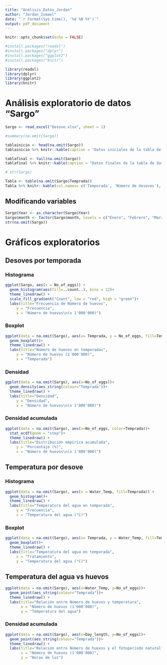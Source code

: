 ```yaml
---
title: "Análisis_Datos_Jordan"
author: "Jordan_Ismael"
date: "`r format(Sys.time(), '%d %B %Y')`"
output: pdf_document
---
```


```r
knitr::opts_chunk$set(echo = FALSE)

#install.packages("readxl")
#install.packages("dplyr")
#install.packages("ggplot2")
#install.packages("knitr")

library(readxl)
library(dplyr)
library(ggplot2)
library(knitr)


```

# Análisis exploratorio de datos "Sargo"

```r
Sargo <- read_excel("Desove.xlsx", sheet = 1)

#summary(na.omit(Sargo))

tablainicio <- head(na.omit(Sargo))
tablainicio %>% knitr::kable(caption = "Datos iniciales de la tabla de datos")

tablafinal <- tail(na.omit(Sargo))
tablafinal %>% knitr::kable(caption = "Datos finales de la tabla de datos")

# str(Sargo)

Tabla <- table(na.omit(Sargo$Temprada))
Tabla %>% knitr::kable(col.names= c('Temporada', 'Número de desoves'), align = "cc", caption = "Cantidad de desoves por temporada")
```

## Modificando variables

```r
Sargo$Year <- as.character(Sargo$Year)
Sargo$month <- factor(Sargo$month, levels = c("Enero", "Febrero", "Marzo","Abril", "Mayo", "Junio", "Julio", "Agosto", "Setiembre", "Octubre", "Noviembre", "Diciembre"))
str(na.omit(Sargo))
```

# Gráficos exploratorios

## Desoves por temporada

### Histograma

```r
ggplot(Sargo, aes(x = No_of_eggs)) +
  geom_histogram(aes(fill=..count..), bins = 12)+
  theme_linedraw() +
  scale_fill_gradient("Count", low = "red", high = "green")+
  labs(title="Frecuencia de Número de huevos",
     y = "Frecuencia",
     x = "Número de huevos\n(x 1'000'000)")
```

### Boxplot
```r
ggplot(data = na.omit(Sargo), aes(x= Temprada, y = No_of_eggs, fill=Temprada))+
  geom_boxplot()+
  theme_linedraw() +
  labs(title="Número de huevos en temporadas",
     y = "Número de huevos (1´000´000)",
     x = "Temporada")
```

### Densidad
```r
ggplot(data = na.omit(Sargo), aes(x=No_of_eggs))+
  geom_density(aes_string(colour="Temprada"))+
  theme_linedraw() +
  labs(title="Densidad",
     y = "Densidad",
     x = "Número de huevos\n(x 1'000'000)")
```

### Densidad acumulada
```r
ggplot(data = na.omit(Sargo), aes(x=No_of_eggs, color=Temprada))+
  stat_ecdf(geom = "step")+
  theme_linedraw() +
  labs(title="Distribución empírica acumulada",
     y = "Porcentaje (%)",
     x = "Número de huevos\n(x 1'000'000)")
```

## Temperatura por desove

### Histograma
```r
ggplot(data = na.omit(Sargo), aes(x = Water_Temp, fill=Temprada)) +
  geom_histogram()+
  theme_linedraw() +
  labs(title="Temperatura del agua en temporada",
     y = "Frecuencia",
     x = "Temperatura del agua (°C)")
```

### Boxplot
```r
ggplot(data = na.omit(Sargo), aes(x= Temprada, y = Water_Temp, fill=Temprada))+
  geom_boxplot()+
  theme_linedraw() +
  labs(title="Temperatura del agua en temporada",
     x = "Tratamiento",
     y = "Temperatura del agua (°C)")
```
## Temperatura del agua vs huevos

```r
ggplot(data = na.omit(Sargo), aes(x=Water_Temp, y=No_of_eggs))+
  geom_point(aes_string(colour="Temprada"))+
  theme_linedraw() +
  labs(title="Relación entre Número de huevos y temperatura",
       x = "Número de huevos (1'000'000)",
       y = "Temperatura del agua")
```

### Densidad acumulada

```r
ggplot(data = na.omit(Sargo), aes(x=Day_length, y=No_of_eggs))+
  geom_point(aes_string(colour="Temprada"))+
  theme_linedraw() +
  labs(title="Relación entre Número de huevos y el fotoperiodo natural",
       x = "Número de huevos (1'000'000)",
       y = "Horas de luz")
```

##



